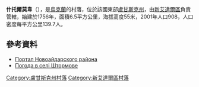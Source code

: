 {{coord|49|6|0|N|38|54|30|E|scale:100000|display=title}}

'''什托爾莫韋'''（{{lang-uk|Штормове}}），是[[烏克蘭|烏克蘭]]的村落，位於該國東部[[盧甘斯克州|盧甘斯克州]]，由[[新艾達爾區|新艾達爾區]]負責管轄，始建於1756年，面積6.5平方公里，海拔高度55米，2001年人口908，人口密度每平方公里139.7人。

==參考資料==
* [https://web.archive.org/web/20150404045554/http://www.naydar.org.ua/ Портал Новоайдарского района]
* [http://weather.in.ua/ua/lyganskaja/29160 Погода в селі Штормове] {{Wayback|url=http://weather.in.ua/ua/lyganskaja/29160 |date=20111220033538 }}

{{DEFAULTSORT:Штормове}}
[[Category:盧甘斯克州村落|Category:盧甘斯克州村落]]
[[Category:新艾達爾區村落|Category:新艾達爾區村落]]


{{Luhansk-geo-stub}}